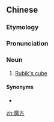 ==Chinese==
{{zh-forms}}

===Etymology===
{{zh-compound|魔|方|magic|square pieces}}

===Pronunciation===
{{zh-pron
|m=mófāng
|c=mo1 fong1
|cat=n
}}

===Noun===
{{zh-noun}}

# [[Rubik's cube]]

====Synonyms====
* {{zh-l|魔術方塊}}

[[zh:魔方]]